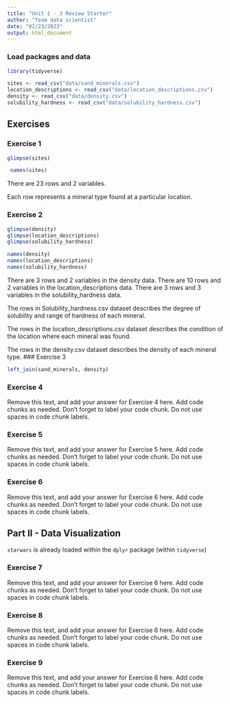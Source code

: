 ```yaml
---
title: "Unit 1 - 3 Review Starter"
author: "Team data scientist"
date: "02/23/2023"
output: html_document
---
```


### Load packages and data

```r
library(tidyverse) 
```

```r
sites <- read_csv("data/sand_minerals.csv")
location_descriptions <- read_csv("data/location_descriptions.csv")
density <- read_csv("data/density.csv")
solubility_hardness <- read_csv("data/solubility_hardness.csv")
```

## Exercises

### Exercise 1

```r
glimpse(sites)

 names(sites)
```

There are 23 rows and 2 variables.

Each row represents a mineral type found at a particular location.

### Exercise 2

```r
glimpse(density)
glimpse(location_descriptions)
glimpse(solubility_hardness)

names(density)
names(location_descriptions)
names(solubility_hardness)
```
There are 3 rows and 2 variables in the density data.
There are 10 rows and 2 variables in the location_descriptions data.
There are 3 rows and 3 variables in the solubility_hardness data.

The rows in Solubility_hardness.csv dataset describes the degree of solubility and range of hardness of each mineral.

The rows in the location_descriptions.csv dataset describes the condition of the location where each mineral was found.

The rows in the density.csv dataset describes the density of each mineral type.
### Exercise 3

```r
left_join(sand_minerals, density)
```

### Exercise 4

Remove this text, and add your answer for Exercise 4 here.
Add code chunks as needed.
Don't forget to label your code chunk.
Do not use spaces in code chunk labels.

### Exercise 5

Remove this text, and add your answer for Exercise 5 here.
Add code chunks as needed.
Don't forget to label your code chunk.
Do not use spaces in code chunk labels.

### Exercise 6

Remove this text, and add your answer for Exercise 6 here.
Add code chunks as needed.
Don't forget to label your code chunk.
Do not use spaces in code chunk labels.

## Part II - Data Visualization

`starwars` is already loaded within the `dplyr` package (within `tidyverse`)

### Exercise 7

Remove this text, and add your answer for Exercise 6 here.
Add code chunks as needed.
Don't forget to label your code chunk.
Do not use spaces in code chunk labels.

### Exercise 8

Remove this text, and add your answer for Exercise 6 here.
Add code chunks as needed.
Don't forget to label your code chunk.
Do not use spaces in code chunk labels.

### Exercise 9

Remove this text, and add your answer for Exercise 6 here.
Add code chunks as needed.
Don't forget to label your code chunk.
Do not use spaces in code chunk labels.
